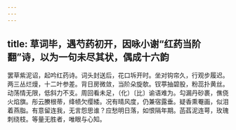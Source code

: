 ```yaml
---
---
---
```

title: 草词毕，遇芍药初开，因咏小谢“红药当阶翻”诗，以为一句未尽其状，偶成十六韵
---



罢草紫泥诏，起吟红药诗。词头封送后，花口坼开时。坐对钩帘久，行观步履迟。两三丛烂熳，十二叶参差。背日房微敛，当阶朵旋欹。钗葶抽碧股，粉蕊扑黄丝。动荡情无限，低斜力不支。周回看未足，（化）〔比〕谕语难为。勾漏丹砂裹，僬侥火焰旗。彤云賸根蒂，绛帻欠缨緌。况有晴风度，仍兼宿露垂。疑香熏罨画，似泪着燕脂。有意留连我，无言怨思谁？应愁明日落，如恨隔年期。菡萏泥连萼，玫瑰刺绕枝。等量无胜者，唯眼与心知。